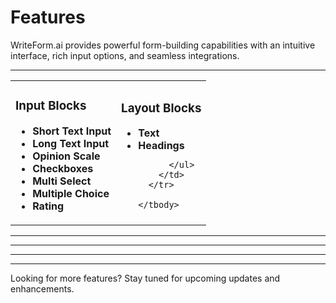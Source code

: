 
# Features

WriteForm.ai provides powerful form-building capabilities with an intuitive interface, rich input options, and seamless integrations.

---

<div className="w-full">
  <table className="w-full border-separate border-spacing-y-5">
    <tbody>
      <tr>
        <td className="w-1/2 p-6 rounded-lg align-top">
          <h3 className="text-lg font-semibold mb-4"> Input Blocks</h3>
          <ul className="list-none space-y-2">
            <li className="underline"> <Link href="./features/short-text-input"><strong>Short Text Input</strong></Link></li>
            <li className="underline"> <Link href="./features/long-text-input"><strong>Long Text Input</strong></Link></li>
            <li className="underline"> <Link href="./features/opinion-scale"><strong>Opinion Scale</strong></Link></li>
            <li className="underline"> <Link href="./features/checkboxes"><strong>Checkboxes</strong></Link></li>
            <li className="underline"> <Link href="./features/multi-select"><strong>Multi Select</strong></Link></li>
            <li className="underline"> <Link href="./features/multiple-choice"><strong>Multiple Choice</strong></Link></li>
            <li className="underline"> <Link href="./features/rating"><strong>Rating</strong></Link></li>
          </ul>
        </td>
        <td className="w-1/2 p-6 rounded-lg align-top">
          <h3 className="text-lg font-semibold mb-4"> Layout Blocks</h3>
          <ul className="list-none space-y-2">
            <li className="underline"> <Link href="./features/text"><strong>Text</strong></Link></li>
            <li className="underline"> <Link href="./features/headings"><strong>Headings</strong></Link></li>
            
          </ul>
        </td>
      </tr>

    </tbody>

  </table>
</div>

---

---

---

---

<Callout type="info">
  Looking for more features? Stay tuned for upcoming updates and enhancements.
</Callout>
